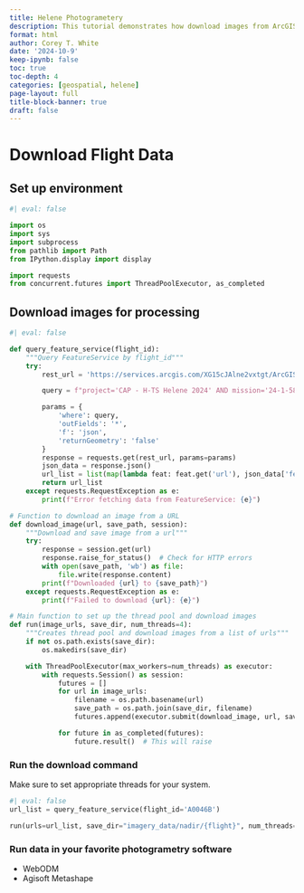 ```yaml
---
title: Helene Photogrametery
description: This tutorial demonstrates how download images from ArcGIS Server into GRASS GIS.
format: html
author: Corey T. White
date: '2024-10-9'
keep-ipynb: false
toc: true
toc-depth: 4
categories: [geospatial, helene]
page-layout: full
title-block-banner: true
draft: false
---
```


# Download Flight Data

## Set up environment
```python
#| eval: false

import os
import sys
import subprocess
from pathlib import Path
from IPython.display import display

import requests
from concurrent.futures import ThreadPoolExecutor, as_completed
```
## Download images for processing

```python
#| eval: false

def query_feature_service(flight_id):
    """Query FeatureService by flight_id"""
    try:
        rest_url = 'https://services.arcgis.com/XG15cJAlne2vxtgt/ArcGIS/rest/services/Image_Points_view/FeatureServer/3/query'

        query = f"project='CAP - H-TS Helene 2024' AND mission='24-1-5849' AND flight='{flight_id}'"

        params = {
            'where': query,
            'outFields': '*',
            'f': 'json',
            'returnGeometry': 'false'
        }
        response = requests.get(rest_url, params=params)
        json_data = response.json()
        url_list = list(map(lambda feat: feat.get('url'), json_data['features']))
        return url_list
    except requests.RequestException as e:
        print(f"Error fetching data from FeatureService: {e}")

# Function to download an image from a URL
def download_image(url, save_path, session):
    """Download and save image from a url"""
    try:
        response = session.get(url)
        response.raise_for_status()  # Check for HTTP errors
        with open(save_path, 'wb') as file:
            file.write(response.content)
        print(f"Downloaded {url} to {save_path}")
    except requests.RequestException as e:
        print(f"Failed to download {url}: {e}")

# Main function to set up the thread pool and download images
def run(image_urls, save_dir, num_threads=4):
    """Creates thread pool and download images from a list of urls"""
    if not os.path.exists(save_dir):
        os.makedirs(save_dir)

    with ThreadPoolExecutor(max_workers=num_threads) as executor:
        with requests.Session() as session:
            futures = []
            for url in image_urls:
                filename = os.path.basename(url)
                save_path = os.path.join(save_dir, filename)
                futures.append(executor.submit(download_image, url, save_path, session))

            for future in as_completed(futures):
                future.result()  # This will raise 

```

### Run the download command

Make sure to set appropriate threads for your system.

```python
#| eval: false
url_list = query_feature_service(flight_id='A0046B')

run(urls=url_list, save_dir="imagery_data/nadir/{flight}", num_threads=32)
```

### Run data in your favorite photogrametry software

- WebODM
- Agisoft Metashape



